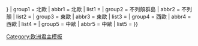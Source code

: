 {{Navbox with collapsible groups
| name = 歐洲各國王室
| title = 歐洲各國[[王室]]
| listclass = hlist
| state = {{{state|autocollapse}}}
| selected = {{{selected|{{{1|}}}}}}
| group1 = 北歐
| abbr1 = 北歐
| list1 = {{Navbox|child
 | group1 = [[丹麦君主列表|丹麥]]
 | list1 =
* [[丹麦王朝|克尼特林]]
* [[金髮王朝|金髮]]
* [[埃斯特里德森王朝|埃斯特里德森]]
* [[格里芬家族|格里芬]]
* {{link-en|普法茲－諾伊馬克特王朝|House of Palatinate-Neumarkt|普法茲－諾伊馬克特}}
* [[奥尔登堡王朝|歐登堡]]
* [[格呂克斯堡王朝|什勒斯維希－霍爾斯坦－森訥堡－格呂克斯堡]]
 | group2 = [[芬兰君主列表|芬蘭]]
 | list2 =
* [[福尔孔王朝|比耶博]]
* [[梅克倫堡王朝|梅克倫堡]]
* [[格里芬家族|格里芬]]
* {{link-en|普法茲－諾伊馬克特王朝|House of Palatinate-Neumarkt|普法茲－諾伊馬克特}}
* {{link-en|邦代王朝|Bonde|邦代}}
* [[奥尔登堡王朝|歐登堡]]
* [[瓦薩王朝|瓦薩]]
* [[普法爾茨-茨魏布呂肯王朝|普法茲－茨韋布呂肯]]
* [[黑森王朝|黑森]]
* [[霍爾斯坦-戈托普王朝瑞典分支|霍爾斯坦－戈托普]]
* [[罗曼诺夫王朝|羅曼諾夫]]
 | group3 = [[挪威君主列表|挪威]]
 | list3 =
* [[金髮王朝|金髮]]
* [[丹麦王朝|克尼特林]]
* [[哈德拉達王朝|哈德拉達]]
* [[吉勒王朝|吉勒]]
* [[斯韋雷王朝|斯韋雷]]
* [[福尔孔王朝|比耶博]]
* [[埃斯特里德森王朝|埃斯特里德森]]
* [[格里芬家族|格里芬]]
* {{link-en|普法茲－諾伊馬克特王朝|House of Palatinate-Neumarkt|普法茲－諾伊馬克特}}
* {{link-en|邦代王朝|Bonde|邦代}}
* [[奥尔登堡王朝|歐登堡]]
* [[霍爾斯坦-戈托普王朝瑞典分支|霍爾斯坦－戈托普]]
* [[贝尔纳多特王朝|伯納多特]]
* [[格呂克斯堡王朝|什勒斯維希－霍爾斯坦－森訥堡－格呂克斯堡]]
 | group4 = [[瑞典君主列表|瑞典]]
 | list4 =
* [[蒙索王朝|蒙索]]
* [[斯滕克爾王朝|斯滕克爾]]
* [[斯渥克爾王朝|斯渥克爾]]
* [[埃里克王朝|埃里克]]
* [[福尔孔王朝|比耶博]]
* [[埃斯特里德森王朝|埃斯特里德森]]
* [[梅克倫堡王朝|梅克倫堡]]
* [[格里芬家族|格里芬]]
* {{link-en|普法茲－諾伊馬克特王朝|House of Palatinate-Neumarkt|普法茲－諾伊馬克特}}
* {{link-en|邦代王朝|Bonde|邦代}}
* [[奥尔登堡王朝|歐登堡]]
* [[瓦薩王朝|瓦薩]]
* [[普法爾茨-茨魏布呂肯王朝|普法茲－茨韋布呂肯]]
* [[黑森王朝|黑森－卡塞爾]]
* [[霍爾斯坦-戈托普王朝瑞典分支|霍爾斯坦－戈托普]]
* [[贝尔纳多特王朝|伯納多特]]
 | group5 = {{link-en|冰島君主列表|List of Icelandic monarchs|冰島}}
 | list5 =
* [[金髮王朝|金髮]]
* [[福尔孔王朝|比耶博]]
* [[埃斯特里德森王朝|埃斯特里德森]]
* [[格里芬家族|格里芬]]
* {{link-en|普法茲－諾伊馬克特王朝|House of Palatinate-Neumarkt|普法茲－諾伊馬克特}}
* {{link-en|邦代王朝|Bonde|邦代}}
* [[奥尔登堡王朝|歐登堡]]
* [[格呂克斯堡王朝|什勒斯維希－霍爾斯坦－森訥堡－格呂克斯堡]]
}}
| group2 = 不列顛群島
| abbr2 = 不列顛
| list2 = {{Navbox|child
 | group1 = [[英格蘭君主列表|英格蘭]]
 | list1 =
* {{link-en|麥西亞君主列表|List of monarchs of Mercia|麥西亞}}
* {{link-en|伍芬斯王朝|Wuffingas|伍芬斯}}
* {{link-en|肯特君主列表|List of monarchs of Kent|肯特}}
* {{link-en|薩塞克斯君主列表|List of monarchs of Sussex|薩塞克斯}}
* [[埃塞克斯王國|埃塞克斯]]
* [[伯尼西亞]]
* [[德伊勒]]
* {{link-en|諾森布里亞君主列表|List of monarchs of Northumbria|諾森布里亞}}
* {{link-en|伊瓦爾王朝|Uí Ímair|伊瓦爾}}
* [[威塞克斯家族|威塞克斯]]
* [[丹麦王朝|克尼特林]]
* {{link-en|戈德溫王朝|House of Godwin|戈德溫}}
* [[诺曼底王朝|諾曼第]]
* [[布盧瓦王朝|布盧瓦]]
* {{link-en|卡佩家族 (本家)|House of Capet|卡佩}}
* [[金雀花王朝|金雀花]]
** {{link-en|安茹王朝英格蘭分支|Angevin kings of England|安茹}}
* [[蘭開斯特王朝|蘭開斯特]]
* [[約克王朝|約克]]
* [[都铎王朝|都鐸]]
* {{link-en|格雷王朝|House of Grey|格雷}}
* [[哈布斯堡王朝|哈布斯堡]]
 | group2 = [[蘇格蘭君主列表|蘇格蘭]]
 | list2 =
* {{link-en|達爾里阿達君主列表|List of kings of Dál Riata|達爾里阿達}}
* {{link-en|安格斯王朝|House of Óengus|安格斯}}
* {{link-en|斯特拉斯克萊德君主列表|List of kings of Strathclyde|斯特拉斯克萊德}}
* {{link-en|曼島及群島王國|Kingdom of the Isles|曼島及群島}}
* [[亚尔宾王朝|亞爾賓]]
* {{link-en|諾森布里亞君主列表|List of monarchs of Northumbria|諾森布里亞}}
* [[伯尼西亞]]
* {{link-en|伊瓦爾王朝|Uí Ímair|伊瓦爾}}
* {{link-en|加洛韋公爵|Lord of Galloway|加洛韋}}
* [[鄧凱爾德王朝|鄧凱爾德]]
* {{link-en|摩瑞王朝|House of Moray|摩瑞}}
* [[斯韋雷王朝|斯韋雷]]
* {{link-en|貝利奧爾王朝|House of Balliol|貝利奧爾}}
* {{link-en|布魯斯王朝|Clan Bruce|布魯斯}}
* [[斯图亚特王朝|斯圖亞特]]
 | group3 = {{link-en|威爾斯統治者列表|List of rulers of Wales|威爾斯}}
 | list3 =
* {{link-en|迪內弗爾王朝|House of Dinefwr|迪內弗爾}}
* {{link-en|亞伯福勞王朝|House of Aberffraw|亞伯福勞}}
* {{link-en|格溫內斯王朝|House of Gwynedd|格溫內斯}}
* {{link-en|馬斯拉法爾王朝|House of Mathrafal|馬斯拉法爾}}
* [[都铎王朝|都鐸]]
 | group4 = {{link-en|愛爾蘭君主列表|Lists of Irish kings|愛爾蘭}}
 | list4 =
* {{link-en|烏拉德王國|Ulaid|烏拉德}}
* {{link-en|達爾里阿達君主列表|List of kings of Dál Riata|達爾里阿達}}
* {{link-en|伊維尼|Iverni}}
* {{link-en|達令王朝|Dáirine|達令}}
* {{link-en|利揚王朝|Laigin|利揚}}
* {{link-en|斯爾康奈里王朝|Síl Conairi|斯爾康奈里}}
* {{link-en|達爾菲亞達王朝|Dál Fiatach|達爾菲亞達}}
* {{link-en|奧索里王國|Osraige|奧索里}}
* {{link-en|克魯辛|Cruthin}}
* {{link-en|達爾納雷迪王國|Dál nAraidi|達爾納雷迪}}
* [[康諾特]]
* {{link-en|伊費爾許拉許王朝|Uí Fiachrach|伊費爾許拉許}}
* {{link-en|伊布魯因王朝|Uí Briúin|伊布魯因}}
* {{link-en|伊尼爾王朝|Uí Néill|伊尼爾}}
* {{link-en|斯爾納伊多斯萊恩王朝|Síl nÁedo Sláine|斯爾納伊多斯萊恩}}
* {{link-en|歐蓋勒格王朝|Gallagher (surname)|歐蓋勒格}}
* {{link-en|歐丹納王朝|O'Donnell dynasty|歐丹納}}
* {{link-en|歐尼爾王朝|O'Neill dynasty|歐尼爾}}
* {{link-en|科邁恩王朝|Clann Cholmáin|科邁恩}}
* {{link-en|伊金索拉王朝|Uí Ceinnselaig|伊金索拉}}
* {{link-en|歐根尼塔王朝|Eóganachta|歐根尼塔}}
* {{link-en|歐根尼特－卡舍爾王朝|Eóganacht Chaisil|歐根尼特－卡舍爾}}
* {{link-en|歐根尼特－格蘭丹納王朝|Eóganacht Glendamnach|歐根尼特－格蘭丹納}}
* {{link-en|歐根尼特－萊斯林德王朝|Eóganacht Raithlind|歐根尼特－萊斯林德}}
* {{link-en|伊頓林居王朝|Uí Dúnlainge|伊頓林居}}
* {{link-en|伊瓦爾王朝|Uí Ímair|伊瓦爾}}
* {{link-en|達爾加許王朝|Dalcassians|達爾加許}}
* {{link-en|歐布萊恩王朝|O'Brien dynasty|歐布萊恩}}
* {{link-en|麥可洛克萊恩|Mac Lochlainn}}
* {{link-en|麥卡錫王朝|MacCarthy Mor dynasty|麥卡錫}}
* {{link-en|歐康納王朝|O'Conor|歐康納}}
* {{link-en|歐羅克王朝|O'Rourke|歐羅克}}
* {{link-en|伯克王朝|House of Burke|伯克}}
* {{link-en|費茲傑羅王朝|FitzGerald dynasty|費茲傑羅}}
 | group6 = [[英国君主列表|大不列顛]]
 | list6 =
* [[斯图亚特王朝|斯圖亞特]]
* [[奧蘭治-拿騷王朝|奧蘭治－拿騷]]
* [[汉诺威王朝|漢諾威]]
* [[萨克森-科堡-哥达王朝|薩克森－科堡－哥達]]
* [[溫莎王朝|溫莎]]
}}
| group3 = 東歐
| abbr3 = 東歐
| list3 = {{Navbox|child
 | group1 = [[阿爾巴尼亞君主列表|阿爾巴尼亞]]
 | list1 =
* [[安茹-西西里王朝|安茹]]
* {{link-en|普羅戈尼王朝|Progoni|普羅戈尼}}
* {{link-en|巴爾西奇王朝|Balšić noble family|巴爾西奇}}
* {{link-en|索比亞家族|Thopia family|索比亞}}
* {{link-en|卡斯特里奧蒂王朝|House of Kastrioti|卡斯特里奧蒂}}
* [[奧斯曼王朝|鄂圖曼]]
* [[萨伏依王朝|薩伏依]]
* [[维德-新维德|維德]]
* {{link-en|索古王朝|House of Zogu|索古}}
 | group2 = [[亚美尼亚君主列表|亞美尼亞]]
 | list2 =
* [[奧龍特王朝|奧龍特]]
* [[阿爾塔克夏王朝|阿爾塔克夏]]
* [[亞美尼亞阿薩希德王朝|阿薩希德]]
* [[巴格拉提德王朝|巴格拉提德]]
* {{link-en|阿爾茨魯尼王朝|Artsruni dynasty|阿爾茨魯尼}}
* [[魯本王朝|魯本]]
* {{link-en|海屯王朝|Hethumids|海屯}}
* [[呂西尼昂王朝|呂西尼昂]]
* [[萨伏依王朝|薩伏依]]
 | group3 = {{link-en|波士尼亞統治者列表|List of rulers of Bosnia|波士尼亞}}
 | list3 =
* {{link-en|波里切維奇王朝|Boričević dynasty|波里切維奇}}
* {{link-en|庫林尼奇王朝|Kulinić dynasty|庫林尼奇}}
* {{link-en|科特羅馬尼奇王朝|Kotromanić dynasty|科特羅馬尼奇}}
* {{link-en|科薩查王朝|Kosača noble family|科薩查}}
* [[奧斯曼王朝|鄂圖曼]]
* [[洛林王朝|哈布斯堡－洛林]]
 | group4 = [[保加利亚君主列表|保加利亞]]
 | list4 =
* {{link-en|杜洛王朝|Dulo|杜洛}}
* {{link-en|克魯姆王朝|Krum's dynasty|克魯姆}}
* {{link-en|科米托普盧特王朝|Cometopuli dynasty|科米托普盧特}}
* [[阿森王朝|阿森]]
* {{link-en|斯米列茨王朝|Smilets dynasty|斯米列茨}}
* {{link-en|特特王朝|Terter dynasty|特特}}
* {{link-en|希什曼王朝|House of Shishman|希什曼}}
* {{link-en|斯拉齊米爾王朝|Sratsimir dynasty|斯拉齊米爾}}
* [[奧斯曼王朝|鄂圖曼]]
* [[巴滕貝格家族|巴滕伯格]]
* [[萨克森-科堡-哥达王朝|薩克森－科堡－哥達]]
 | group5 = {{link-en|克羅埃西亞統治者列表|List of rulers of Croatia|克羅埃西亞}}
 | list5 =
* {{link-en|特皮米羅維奇王朝|Trpimirović dynasty|特皮米羅維奇}}
* {{link-en|多馬戈耶維奇王朝|Domagojević dynasty|多馬戈耶維奇}}
* {{link-en|斯瓦契奇家族|Snačić family|斯瓦契奇}}
* [[阿爾帕德王朝|阿爾帕德]]
* [[普熱米斯爾王朝|普熱米斯爾]]
* [[维特尔斯巴赫王朝|維特爾斯巴赫]]
* [[安茹-西西里王朝|安茹]]
* [[盧森堡王朝|盧森堡]]
* {{link-en|匈雅提家族|Hunyadi family|匈雅提}}
* [[雅盖隆王朝|雅蓋隆]]
* [[哈布斯堡王朝|哈布斯堡]]
* [[洛林王朝|哈布斯堡－洛林]]
* [[波拿巴王朝|波拿巴]]
* [[萨伏依王朝|薩伏依]]
 | group6 = [[塞浦路斯王国|賽普勒斯]]
 | list6 =
* [[金雀花王朝|金雀花]]
* [[呂西尼昂王朝|呂西尼昂]]
* [[奧斯曼王朝|鄂圖曼]]
* [[萨伏依王朝|薩伏依]]
 | group7 = {{link-en|喬治亞君主列表|List of Georgian monarchs|喬治亞}}
 | list7 =
* {{link-en|法納瓦茲德王朝|Pharnavazid dynasty|法納瓦茲德}}
* {{link-en|伊比利亞阿爾塔克夏王朝|Artaxiad dynasty of Iberia|阿爾塔克夏}}
* [[高加索伊比利亞阿薩希德王朝|阿薩希德]]
* [[柯斯洛伊德王朝|柯斯洛伊德]]
* [[巴格拉季昂王朝|巴格拉季昂]]
 | group8 = [[希腊君主列表|希臘]]
 | list8 =
* [[阿吉德王朝|阿吉德]]
* [[安提帕特王朝|安提帕特]]
* [[安提柯王朝|安提柯]]
* [[马其顿王朝|馬其頓]]
* [[杜卡斯王朝|杜卡斯]]
* [[科穆宁家族|科穆寧]]
* [[安格洛斯王朝|安格洛斯]]
* {{link-en|拉斯卡里斯王朝|Laskaris|拉斯卡里斯}}
* [[巴列奥略王朝|巴列奧略]]
* [[奧斯曼王朝|鄂圖曼]]
* [[维特尔斯巴赫王朝|維特爾斯巴赫]]
* [[格呂克斯堡王朝|什勒斯維希－霍爾斯坦－森訥堡－格呂克斯堡]]
 | group9 = [[立陶宛統治者列表|立陶宛]]
 | list9 =
* [[明道加斯家族|明道加斯]]
* {{link-en|格迪米納斯王朝|Gediminids|格迪米納斯}}
* [[雅盖隆王朝|雅蓋隆]]
* [[瓦盧瓦王朝|瓦盧瓦]]
* {{link-en|巴托里家族|Báthory family|巴托里}}
* [[瓦薩王朝|瓦薩]]
* {{link-en|維希尼奧維茨基王朝|Wiśniowiecki|維希尼奧維茨基}}
* {{link-en|索比斯基王朝|House of Sobieski|索比斯基}}
* [[韦廷王朝|韋廷]]
* {{link-en|萊什琴斯基王朝|Leszczyński|萊什琴斯基}}
* [[波尼亚托夫斯基家族|波尼亞托夫斯基]]
* [[罗曼诺夫王朝|霍爾斯坦－戈托普－羅曼諾夫]]
 | group10 = [[摩尔达维亚统治者列表|摩爾達維亞]]
 | list10 =
* {{link-en|德拉戈什王朝|House of Dragoș|德拉戈什}}
* {{link-en|羅塞蒂家族|Rosetti family|羅塞蒂}}
* {{link-en|波格丹－穆沙特王朝|House of Bogdan-Mușat|波格丹－穆沙特}}
* {{link-en|莫韋拉王朝|Movilești|莫韋拉}}
* {{link-en|德魯萊斯蒂王朝|House of Drăculești|德魯萊斯蒂}}
* {{link-en|吉卡家族|Ghica family|吉卡}}
* {{link-en|坎塔庫茲諾家族|Cantacuzino family|坎塔庫茲諾}}
* {{link-en|坎特米爾斯蒂王朝|Cantemirești|坎特米爾斯蒂}}
* {{link-en|拉科爾策王朝|Racoviță|拉科爾策}}
* {{link-en|馬夫羅科扎托斯家族|Mavrocordatos family|馬夫羅科扎托斯}}
* {{link-en|伊普斯蘭提斯王朝|Ypsilantis|伊普斯蘭提斯}}
* {{link-en|索佐斯家族|Soutzos family|索佐斯}}
* {{link-en|穆魯齊斯家族|Mourouzis family|穆魯齊斯}}
* [[霍亨索伦-锡格马林根侯国|霍亨索倫－錫格馬林根]]
* {{link-en|巴薩拉布王朝|House of Basarab|巴薩拉布}}
 | group11 = {{link-en|蒙特內哥羅統治者列表|List of rulers of Montenegro|蒙特內哥羅}}
 | list11 =
* {{link-en|沃吉斯拉夫列維奇王朝|Vojislavljević dynasty|沃吉斯拉夫列維奇}}
* [[尼曼雅王朝|尼曼雅]]
* {{link-en|巴爾西奇王朝|Balšić noble family|巴爾西奇}}
* {{link-en|克諾耶維奇王朝|Crnojević noble family|克諾耶維奇}}
* [[彼得羅維奇-涅戈什王朝|彼得羅維奇－涅戈什]]
 | group12 = [[罗马尼亚君主|羅馬尼亞]]
 | list12 =
* [[霍亨索伦-锡格马林根侯国|霍亨索倫－錫格馬林根]]
* {{link-en|羅馬尼亞王室|Romanian royal family|羅馬尼亞}}
 | group13 = [[俄罗斯君主列表|俄羅斯]]
 | list13 =
* [[留里克王朝|留里克]]
* [[孛儿只斤氏|博爾濟吉特]]
* [[戈东诺夫家族|戈東諾夫]]
* [[叔伊斯基家族|叔伊斯基]]
* [[瓦薩王朝|瓦薩]]
* [[罗曼诺夫王朝|羅曼諾夫]]
 | group14 = [[塞尔维亚君主列表|塞爾維亞]]
 | list14 =
* {{link-en|佛拉斯提米洛維奇王朝|Vlastimirović dynasty|佛拉斯提米洛維奇}}
* {{link-en|武卡諾維奇王朝|Vukanović dynasty|武卡諾維奇}}
* [[尼曼雅王朝|尼曼雅]]
* {{link-en|拉扎列維奇王朝|Lazarević dynasty|拉扎列維奇}}
* {{link-en|姆爾尼亞夫切維奇家族|Mrnjavčević family|姆爾尼亞夫切維奇}}
* {{link-en|德亞諾維奇王朝|Dejanović noble family|德亞諾維奇}}
* {{link-en|布蘭科維奇王朝|Branković dynasty|布蘭科維奇}}
* {{link-en|科特羅曼尼奇王朝|Kotromanić dynasty|科特羅曼尼奇}}
* {{link-en|格拉巴列貝里斯拉維奇家族|Berislavić family of Grabarje|貝-{}-里斯拉維奇}}
* {{link-en|巴基奇王朝|Bakić noble family|巴基奇}}
* [[奧斯曼王朝|鄂圖曼]]
* [[歐布雷諾維奇王朝|歐布雷諾維奇]]
* [[卡拉喬傑維奇王朝|卡拉喬傑維奇]]
 | group15 = [[奥斯曼帝国苏丹列表|土耳其]]
 | list15 =
* [[奧斯曼王朝|鄂圖曼]]
 | group16 = {{link-en|烏克蘭統治者列表|List of Ukrainian rulers|烏克蘭}}
 | list16 =
* [[留里克王朝|留里克]]
* [[皮雅斯特王朝|皮雅斯特]]
* {{link-en|格迪米納斯王朝|Gediminids|格迪米納斯}}
* {{link-en|歐山斯基王朝|Olshanski|歐山斯基}}
* {{link-en|奧萊爾科維奇王朝|Olelkovich|奧萊爾科維奇}}
* [[格來王朝|格來]]
* [[罗曼诺夫王朝|羅曼諾夫]]
* [[洛林王朝|哈布斯堡－洛林]]
 | group17 = [[瓦拉几亚统治者列表|瓦拉幾亞]]
 | list17 =
* {{link-en|巴薩拉布王朝|House of Basarab|巴薩拉布}}
* {{link-en|羅塞蒂家族|Rosetti family|羅塞蒂}}
* {{link-en|波格丹－穆沙特王朝|House of Bogdan-Mușat|波格丹－穆沙特}}
* {{link-en|莫韋拉王朝|Movilești|莫韋拉}}
* {{link-en|德魯萊斯蒂王朝|House of Drăculești|德魯萊斯蒂}}
* {{link-en|吉卡家族|Ghica family|吉卡}}
* {{link-en|坎塔庫茲諾家族|Cantacuzino family|坎塔庫茲諾}}
* {{link-en|坎特米爾斯蒂王朝|Cantemirești|坎特米爾斯蒂}}
* [[罗曼诺夫王朝|羅曼諾夫]]
* {{link-en|拉科爾策王朝|Racoviță|拉科爾策}}
* [[奧斯曼王朝|鄂圖曼]]
* {{link-en|馬夫羅科扎托斯家族|Mavrocordatos family|馬夫羅科扎托斯}}
* {{link-en|伊普斯蘭提斯王朝|Ypsilantis|伊普斯蘭提斯}}
* {{link-en|索佐斯家族|Soutzos family|索佐斯}}
* {{link-en|穆魯齊斯家族|Mourouzis family|穆魯齊斯}}
}}
| group4 = 西歐
| abbr4 = 西歐
| list4 = {{Navbox|child
 | group1 = [[比利时君主列表|比利時]]
 | list1 =
* [[萨克森-科堡-哥达王朝|薩克森－科堡－哥達]]
 | group2 = [[法国君主列表|法蘭西]]
 | list2 =
* [[墨洛溫王朝|墨洛溫]]
* [[加洛林王朝|加洛林]]
* [[卡佩王朝|卡佩]]
* [[瓦盧瓦王朝|瓦盧瓦]]
* [[波旁王朝|波旁]]
** [[波拿巴王朝|波拿巴]]
** [[萨伏依王朝|薩伏依]]
* [[奧爾良王朝|奧爾良]]
 | group3 = [[意大利统治者列表|義大利]]
 | list3 =
* {{link-en|阿勒拉米齊王朝|Aleramici|阿勒拉米齊}} 
* [[安茹-西西里王朝|安茹]]
* {{link-en|安泰爾米內利王朝|House of Antelminelli|安泰爾米內利}}
* {{link-en|阿皮亞尼家族|Appiani family|阿皮亞尼}}
* [[伊夫雷亞王朝|安斯卡里齊]]
* [[巴貝里尼家族|巴貝里尼]]
* [[巴塞隆納王朝|巴塞隆納]]
* {{link-en|本蒂沃利奧家族|Bentivoglio family|本蒂沃利奧}}
* [[波拿巴王朝|波拿巴]]
* [[博爾蓋塞家族|博爾蓋塞]]
* [[波吉亞家族|波吉亞]]
* [[博羅梅奧家族|博羅梅奧]]
* [[波旁－帕爾馬家族|波旁－帕爾馬]]
* [[波旁-兩西西里王朝|波旁－兩西西里]]
* [[基吉家族|基吉]]
* [[科隆納家族|科隆納]]
* [[齊博家族|齊博]]
* [[加洛林王朝|加洛林]]
* {{link-en|基亞拉蒙泰王朝|Chiaramonte|基亞拉蒙泰}}
* [[德拉羅維雷]]
* [[德拉·托雷家族|德拉托雷]]
* {{link-en|多利亞家族|Doria (family)|多利亞}}
* [[埃斯特家族|埃斯特]]
* [[法尔内塞家族|法爾內塞]]
* {{link-en|費斯基家族|Fieschi family|費斯基}}
* {{link-en|坎普法哥索家族|Fregoso|坎普法哥索}}
* [[貢扎加家族|貢扎加]]
* [[格里马尔迪王朝|格里馬爾迪]]
* [[哈布斯堡王朝|哈布斯堡]]
* [[歐特維爾家族|歐特維爾]]
* [[霍亨斯陶芬王朝|霍亨斯陶芬]]
* {{link-en|因佩里亞利家族|Imperiali family|因佩里亞利}}
* [[馬拉泰斯塔家族|馬拉泰斯塔]]
* {{link-en|馬拉斯皮納家族|Malaspina family|馬拉斯皮納}}
* [[美第奇家族|麥第奇]]
* [[蒙特費爾特羅家族|蒙特費爾特羅]]
* {{link-en|繆拉親王|Prince Murat|繆拉}}
* {{link-en|歐德拉菲王朝|House of Ordelaffi|歐德拉菲}}
* [[奧爾西尼家族|奧爾西尼]]
* [[巴列奥略王朝|巴列奧略]]
* {{link-en|帕拉維奇尼家族|Pallavicini family|帕拉維奇尼}}
* [[潘菲利家族|潘菲利]]
* [[皮科羅米尼家族|皮科羅米尼]]
* [[萨伏依王朝|薩伏依]]
* [[斯福尔扎家族|斯福爾扎]]
* [[特拉斯塔馬拉王朝|特拉斯塔馬拉]]
* [[托隆尼亞家族|托隆尼亞]]
* [[瓦盧瓦王朝|瓦盧瓦]]
* [[維斯孔蒂家族|維斯孔蒂]]
 | group4 = [[卢森堡君主列表|盧森堡]]
 | list4 =
* [[盧森堡王朝|林堡－盧森堡]]
* [[奧蘭治-拿騷王朝|奧蘭治－拿騷]]
* [[拿騷-威爾堡|拿騷－威爾堡]]
* [[波旁－帕爾馬家族|波旁－帕爾馬]]
 | group5 = [[摩纳哥统治者列表|摩納哥]]
 | list5 =
* [[格里马尔迪王朝|格里馬爾迪]]
 | group6 = [[荷兰君主列表|荷蘭]]
 | list6 =
* [[波拿巴王朝|波拿巴]]
* [[奧蘭治-拿騷王朝|奧蘭治－拿騷]]
** [[梅克倫堡王朝|梅克倫堡]]
** [[利珀君主列表|利珀]]
** {{link-en|阿姆斯伯格王朝|Amsberg|阿姆斯伯格}}
 | group7 = [[葡萄牙君主列表|葡萄牙]]
 | list7 =
* [[葡萄牙伯国|維馬拉佩雷斯]]
* [[葡萄牙勃艮第王朝|勃艮第]]
* [[阿維斯王朝|阿維斯]]
* {{link-en|費利佩王朝|Philippine dynasty|哈布斯堡}}
* [[布拉干萨王朝|布拉干薩]] 
** {{link-en|布拉干薩－薩克森－科堡－哥達王朝|House of Braganza-Saxe-Coburg and Gotha|布拉干薩－薩克森－科堡－哥達}}
 | group8 = [[西班牙君主列表|西班牙]]
 | list8 =
* [[倭马亚王朝|倭瑪亞]]
* [[穆拉比特王朝|阿爾摩拉維德]]
* [[穆瓦希德王朝|阿爾摩哈德]]
* {{link-en|納斯瑞德王朝|Nasrid dynasty|納斯瑞德}}
* [[佩雷斯王朝|佩雷斯]]
* [[巴塞隆納王朝|巴塞隆納]]
* [[希梅尼斯王朝|希梅尼斯]]
* {{link-en|卡斯提爾勃艮第王朝|Castilian House of Burgundy|勃艮第}}
* {{link-en|香檳伯爵|Count of Champagne|香檳}}
* {{link-en|卡佩家族 (本家)|House of Capet|卡佩}}
* [[埃夫勒王朝|埃夫勒]]
* [[特拉斯塔馬拉王朝|特拉斯塔馬拉]]
* [[哈布斯堡王朝|哈布斯堡]]
* [[波旁王朝|波旁]]
** [[波拿巴王朝|波拿巴]]
** [[萨伏依王朝|薩伏依]]
}}
| group5 = 中歐
| abbr5 = 中歐
| list5 = {{Navbox|child
 | group1 = [[奥地利统治者列表|奧地利]]
 | list1 =
* [[巴本堡王朝|巴本堡]]
* [[哈布斯堡王朝|哈布斯堡]]
* [[洛林王朝|哈布斯堡－洛林]]
* [[奧斯曼王朝|鄂圖曼]]
 | group2 = [[捷克君主列表|波西米亞]]
 | list2 =
* [[普熱米斯爾王朝|普熱米斯爾]]
* [[皮雅斯特王朝|皮雅斯特]]
* [[盧森堡王朝|盧森堡]]
* [[雅盖隆王朝|雅蓋隆]]
* [[哈布斯堡王朝|哈布斯堡]]
* [[洛林王朝|哈布斯堡－洛林]]
 | group3 = [[德国君主列表|德意志]]
 | list3 =
* [[阿斯坎尼家族|阿斯坎尼]]
* [[加洛林王朝|加洛林]]
* {{link-en|康拉丁王朝|Conradines|康拉丁}}
* [[奥托王朝|奧托]]
* {{link-en|利奧波丁王朝|Luitpoldings|利奧波丁}}
* [[法兰克尼亚王朝|薩利安]]
* {{link-de|敘普林根堡王朝|Supplinburger|敘普林根堡}}
* [[霍亨斯陶芬王朝|霍亨斯陶芬]]
* [[韦尔夫家族|韋爾夫]]
* [[哈布斯堡王朝|哈布斯堡]]
* [[汉诺威王朝|漢諾威]]
* [[萨克森-科堡-哥达王朝|薩克森－科堡－哥達]]
* [[拿騷王朝|拿騷]]
* [[盧森堡王朝|盧森堡]]
* [[维特尔斯巴赫王朝|維特爾斯巴赫]]
* [[施瓦茨堡统治者列表|施瓦茨堡]]
* [[不伦瑞克-吕讷堡公国|布倫瑞克－呂訥堡]]
* [[格里芬家族|格里芬]]
* [[霍亨索伦王朝|霍亨索倫]]
* [[符騰堡王朝|符騰堡]]
* [[奥尔登堡王朝|歐登堡]]
* [[格呂克斯堡王朝|什勒斯維希－霍爾斯坦－森訥堡－格呂克斯堡]]
* [[奧蘭治-拿騷王朝|奧蘭治－拿騷]]
* [[拿騷-威爾堡|拿騷－威爾堡]]
* [[梅克倫堡王朝|梅克倫堡]]
* [[瓦薩王朝|瓦薩]]
* [[普法爾茨-茨魏布呂肯王朝|普法茲－茨韋布呂肯]]
* [[黑森王朝|黑森]]
* [[霍爾斯坦-戈托普王朝|霍爾斯坦－戈托普]]
* [[罗曼诺夫王朝|羅曼諾夫]]
* [[波拿巴王朝|波拿巴]]
* [[韦廷王朝|韋廷]]
* [[利珀君主列表|利珀]]
* [[哲林根王朝|哲林根]]
 | group4 = [[匈牙利君主列表|匈牙利]]
 | list4 =
* [[阿爾帕德王朝|阿爾帕德]]
* [[普熱米斯爾王朝|普熱米斯爾]]
* [[维特尔斯巴赫王朝|維特爾斯巴赫]]
* [[安茹-西西里王朝|安茹]]
* [[盧森堡王朝|盧森堡]]
* {{link-en|匈雅提家族|Hunyadi family|匈雅提}}
* [[雅盖隆王朝|雅蓋隆]]
* {{link-en|扎波堯伊家族|Zápolya family|扎波堯伊}}
* [[奧斯曼王朝|鄂圖曼]]
* [[哈布斯堡王朝|哈布斯堡]]
* [[洛林王朝|哈布斯堡－洛林]]
 | group5 = [[列支敦士登亲王列表|列支敦斯登]]
 | list5 =
* [[列支敦士登王朝|列支敦斯登]]
 | group6 = [[波兰君主列表|波蘭]]
 | list6 =
* [[皮雅斯特王朝|皮雅斯特]]
* [[普熱米斯爾王朝|普熱米斯爾]]
* {{link-en|索別斯拉夫王朝|Samborides|索別斯拉夫}}
* [[格里芬家族|格里芬]]
* [[雅盖隆王朝|雅蓋隆]]
* [[瓦盧瓦王朝|瓦盧瓦]]
* {{link-en|巴托里家族|Báthory family|巴托里}}
* [[瓦薩王朝|瓦薩]]
* {{link-en|維希尼奧維茨基王朝|Wiśniowiecki|維希尼奧維茨基}}
* {{link-en|索比斯基王朝|House of Sobieski|索比斯基}}
* [[韦廷王朝|韋廷]]
* {{link-en|萊什琴斯基王朝|Leszczyński|萊什琴斯基}}
* [[波尼亚托夫斯基家族|波尼亞托夫斯基]]
* [[罗曼诺夫王朝|霍爾斯坦－戈托普－羅曼諾夫]]
* [[哈布斯堡王朝|哈布斯堡]]
* [[霍亨索伦王朝|霍亨索倫]]
}}}}<noinclude>
{{collapsible option}}
[[Category:欧洲王室模板‎| ]]
[[Category:欧洲君主模板‎]]
</noinclude>